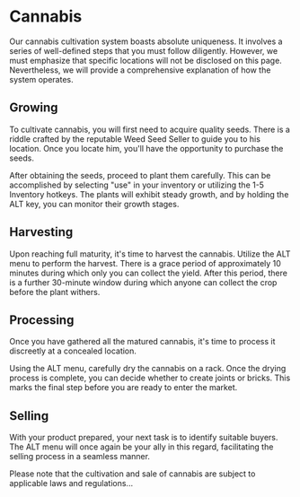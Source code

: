# Cannabis
Our cannabis cultivation system boasts absolute uniqueness. It involves a series of well-defined steps that you must follow diligently. However, we must emphasize that specific locations will not be disclosed on this page. Nevertheless, we will provide a comprehensive explanation of how the system operates.

## Growing

To cultivate cannabis, you will first need to acquire quality seeds. There is a riddle crafted by the reputable Weed Seed Seller to guide you to his location. Once you locate him, you'll have the opportunity to purchase the seeds.

After obtaining the seeds, proceed to plant them carefully. This can be accomplished by selecting "use" in your inventory or utilizing the 1-5 Inventory hotkeys. The plants will exhibit steady growth, and by holding the ALT key, you can monitor their growth stages.

## Harvesting

Upon reaching full maturity, it's time to harvest the cannabis. Utilize the ALT menu to perform the harvest. There is a grace period of approximately 10 minutes during which only you can collect the yield. After this period, there is a further 30-minute window during which anyone can collect the crop before the plant withers.

## Processing

Once you have gathered all the matured cannabis, it's time to process it discreetly at a concealed location. 

Using the ALT menu, carefully dry the cannabis on a rack. Once the drying process is complete, you can decide whether to create joints or bricks. This marks the final step before you are ready to enter the market.

## Selling

With your product prepared, your next task is to identify suitable buyers. The ALT menu will once again be your ally in this regard, facilitating the selling process in a seamless manner.

Please note that the cultivation and sale of cannabis are subject to applicable laws and regulations...

